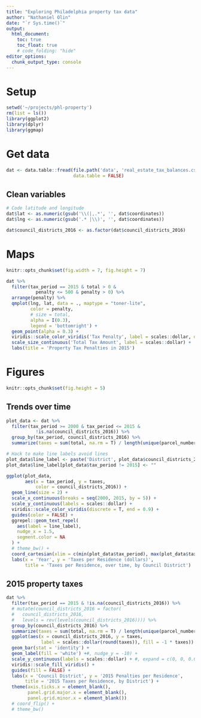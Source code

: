 ```yaml
---
title: "Exploring Philadelphia property tax data"
author: "Nathaniel Olin"
date: "`r Sys.time()`"
output: 
  html_document:
    toc: true
    toc_float: true
    # code_folding: "hide"
editor_options: 
  chunk_output_type: console
---
```


# Setup

```r
setwd('~/projects/phl-property')
rm(list = ls())
library(ggplot2)
library(dplyr)
library(ggmap)
```

# Get data

```r
dat <- data.table::fread(file.path('data', 'real_estate_tax_balances.csv'), 
                         data.table = FALSE)
```

## Clean variables

```r
# Code latitude and longitude
dat$lat <- as.numeric(gsub('\\(|,.*', '', dat$coordinates))
dat$lng <- as.numeric(gsub('.* |\\)', '', dat$coordinates))

dat$council_districts_2016 <- as.factor(dat$council_districts_2016)
```

# Maps

```r
knitr::opts_chunk$set(fig.width = 7, fig.height = 7)
```

```r
dat %>%
  filter(tax_period == 2015 & total > 0 & 
           penalty <= 500 & penalty > 0) %>%
  arrange(penalty) %>%
  qmplot(lng, lat, data = ., maptype = "toner-lite", 
         color = penalty, 
         # size = total,
         alpha = I(0.3),
         legend = 'bottomright') +
  geom_point(alpha = 0.3) +
  viridis::scale_color_viridis('Tax Penalty', label = scales::dollar, direction = -1) +
  scale_size_continuous('Total Tax Amount', label = scales::dollar) +
  labs(title = 'Property Tax Penalties in 2015')
```

# Figures {.tabset}

```r
knitr::opts_chunk$set(fig.height = 5)
```

## Trends over time

```r
plot_data <- dat %>% 
  filter(tax_period >= 2000 & tax_period <= 2015 & 
           !is.na(council_districts_2016)) %>%
  group_by(tax_period, council_districts_2016) %>%
  summarize(taxes = sum(total, na.rm = T) / length(unique(parcel_number)))

# Hack to make line labels avoid lines
plot_data$line_label <- paste('District', plot_data$council_districts_2016)
plot_data$line_label[plot_data$tax_period != 2015] <- ""

ggplot(plot_data,
       aes(x = tax_period, y = taxes, 
           color = council_districts_2016)) +
  geom_line(size = 2) +
  scale_x_continuous(breaks = seq(2000, 2015, by = 5)) +
  scale_y_continuous(labels = scales::dollar) +
  viridis::scale_color_viridis(discrete = T, end = 0.9) +
  guides(color = FALSE) +
  ggrepel::geom_text_repel(
    aes(label = line_label),
    nudge_x = 1.5,
    segment.color = NA
  ) +
  # theme_bw() + 
  coord_cartesian(xlim = c(min(plot_data$tax_period), max(plot_data$tax_period) + 2.1)) +
  labs(x = 'Year', y = 'Taxes per Residence (dollars)', 
       title = 'Taxes per Residence, over time, by Council District')
```

## 2015 property taxes

```r
dat %>%
  filter(tax_period == 2015 & !is.na(council_districts_2016)) %>%
  # mutate(council_districts_2016 = factor(
  #   council_districts_2016, 
  #   levels = rev(levels(council_districts_2016)))) %>%
  group_by(council_districts_2016) %>%
  summarize(taxes = sum(total, na.rm = T) / length(unique(parcel_number))) %>%
  ggplot(aes(x = council_districts_2016, y = taxes, 
             label = scales::dollar(round(taxes)), fill = -1 * taxes)) +
  geom_bar(stat = 'identity') +
  geom_label(fill = 'white') +#, nudge_y = -10) +
  scale_y_continuous(labels = scales::dollar) + #, expand = c(0, 0, 0.05, 0)) +
  viridis::scale_fill_viridis() + 
  guides(fill = FALSE) +
  labs(x = 'Council District', y = '2015 Penalties per Residence', 
       title = '2015 Taxes per Residence, by District') +
  theme(axis.ticks.x = element_blank(),
        panel.grid.major.x = element_blank(),
        panel.grid.minor.x = element_blank())
  # coord_flip() +
  # theme_bw()
```





